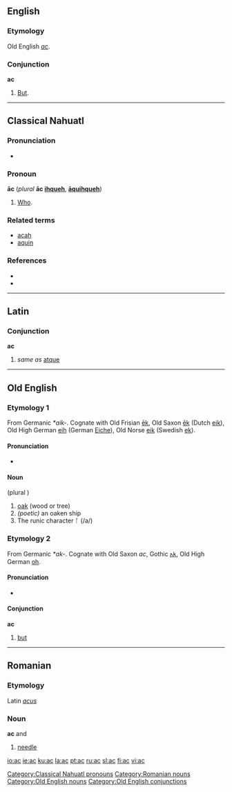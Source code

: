 {{see|Ac|AC|.ac}}
==English==
===Etymology===
Old English ''[[#Old English|ac]]''.

===Conjunction===
'''ac'''

# {{obsolete}} [[but|But]].
----
==Classical Nahuatl==
===Pronunciation===
*{{IPA|/aːk/}}
===Pronoun===
'''āc''' (''plural'' '''āc [[ihqueh]]''', '''[[aquihqueh|āquihqueh]]''')

# [[who|Who]].
===Related terms===
*[[acah]]
*[[aquin]]
===References===
*{{cite book |author=Karttunen, Frances |year=1983 |title=An Analytical Dictionary of Nahuatl |location=Austin |publisher=University of Texas Press |pages=p. 78}}
*{{cite book |author=Lockhart, James |year=2001 |title=Nahuatl as Written: Lessons in Older Written Nahuatl, with Copious Examples and Texts |location=Stanford |publisher=Stanford University Press |pages=p. 217}}
[[Category:Classical Nahuatl pronouns]]
----

==Latin==

===Conjunction===
'''ac'''

# ''same as'' [[atque]]

----

==Old English==

===Etymology 1===
From Germanic ''*aik-''. Cognate with Old Frisian [[ek|ēk]], Old Saxon [[ek|ēk]] (Dutch [[eik]]), Old High German [[eih]] (German [[Eiche]]), Old Norse [[eik]] (Swedish [[ek]]).

====Pronunciation====
*{{IPA|/a:k/}}

====Noun====
{{Unicode|'''āc'''}} {{f}} (plural {{Latinx|'''ǣċ'''}})
# [[oak]] (wood or tree)
# ''(poetic)'' an oaken ship
# The runic character ᚪ (/a/)

===Etymology 2===
From Germanic ''*ak-''. Cognate with Old Saxon ''ac'', Gothic [[𐌰𐌺]], Old High German [[oh]].

====Pronunciation====
*{{IPA|/ak/}}

====Conjunction====
'''ac'''

# [[but]]

----

==Romanian==

===Etymology===
Latin ''[[acus]]''

===Noun===
'''ac''' {{f}} and {{m}}

# [[needle]]

[[Category:Romanian nouns]]

[[Category:Old English nouns]]
[[Category:Old English conjunctions]]

[[io:ac]]
[[ie:ac]]
[[ku:ac]]
[[la:ac]]
[[pt:ac]]
[[ru:ac]]
[[sl:ac]]
[[fi:ac]]
[[vi:ac]]